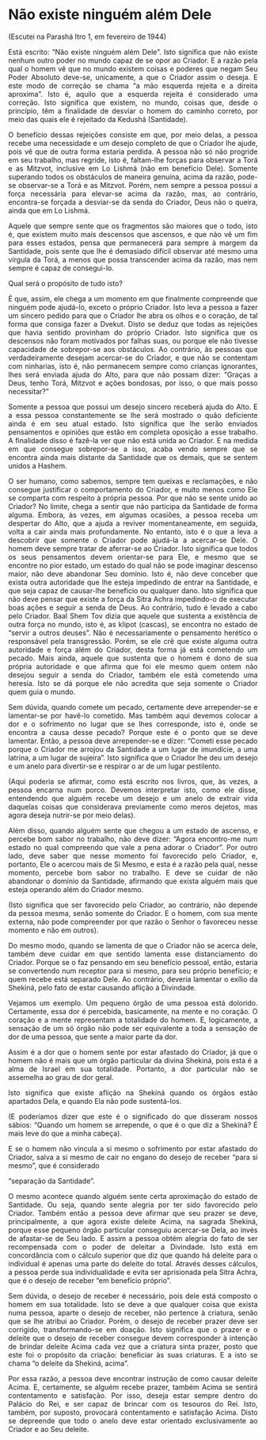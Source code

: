 # Não existe ninguém além Dele
(Escutei na Parashá Itro 1, em fevereiro de 1944)

<div style="text-align: justify"> 

Está escrito: “Não existe ninguém além Dele”. Isto significa que não existe nenhum outro poder no mundo capaz de se opor ao Criador. E a razão pela qual o homem vê que no mundo existem coisas e poderes que negam Seu Poder Absoluto deve-se, unicamente, a que o Criador assim o deseja. E este modo de correção se chama “a mão esquerda rejeita e a direita aproxima”. Isto é, aquilo que a esquerda rejeita é considerado uma correção. Isto significa que existem, no mundo, coisas que, desde o princípio, têm a finalidade de desviar o homem do caminho correto, por meio das quais ele é rejeitado da Kedushá (Santidade).

 

O benefício dessas rejeições consiste em que, por meio delas, a pessoa recebe uma necessidade e um desejo completo de que o Criador lhe ajude, pois vê que de outra forma estaria perdida. A pessoa não só não progride em seu trabalho, mas regride, isto é, faltam-lhe forças para observar a Torá e as Mitzvot, inclusive em Lo Lishmá (não em benefício Dele). Somente superando todos os obstáculos de maneira genuína, acima da razão, pode-se observar-se a Torá e as Mitzvot. Porém, nem sempre a pessoa possui a força necessária para elevar-se acima da razão, mas, ao contrário, encontra-se forçada a desviar-se da senda do Criador, Deus não o queira, ainda que em Lo Lishmá.

 

Aquele que sempre sente que os fragmentos são maiores que o todo, isto é, que existem muito mais descensos que ascensos, e que não vê um fim para esses estados, pensa que permanecerá para sempre à margem da Santidade, pois sente que lhe é demasiado difícil observar até mesmo uma vírgula da Torá, a menos que possa transcender acima da razão, mas nem sempre é capaz de consegui-lo.

 

Qual será o propósito de tudo isto?

 

É que, assim, ele chega a um momento em que finalmente compreende que ninguém pode ajudá-lo, exceto o próprio Criador. Isto leva a pessoa a fazer um sincero pedido para que o Criador lhe abra os olhos e o coração, de tal forma que consiga fazer a Dvekut. Disto se deduz que todas as rejeições que havia sentido provinham do próprio Criador. Isto significa que os descensos não foram motivados por falhas suas, ou porque ele não tivesse capacidade de sobrepor-se aos obstáculos. Ao contrário, às pessoas que verdadeiramente desejam acercar-se do Criador, e que não se contentam com ninharias, isto é, não permanecem sempre como crianças ignorantes, lhes será enviada ajuda do Alto, para que não possam dizer: “Graças a Deus, tenho Torá, Mitzvot e ações bondosas, por isso, o que mais posso necessitar?”

 

Somente a pessoa que possui um desejo sincero receberá ajuda do Alto. E a essa pessoa constantemente se lhe será mostrado o quão deficiente ainda é em seu atual estado. Isto significa que lhe serão enviados pensamentos e opiniões que estão em completa oposição a esse trabalho. A finalidade disso é fazê-la ver que não está unida ao Criador. E na medida em que consegue sobrepor-se a isso, acaba vendo sempre que se encontra ainda mais distante da Santidade que os demais, que se sentem unidos a Hashem.

 

O ser humano, como sabemos, sempre tem queixas e reclamações, e não consegue justificar o comportamento do Criador, e muito menos como Ele se comparta com respeito à própria pessoa. Por que não se sente unido ao Criador? No limite, chega a sentir que não participa da Santidade de forma alguma. Embora, às vezes, em algumas ocasiões, a pessoa receba um despertar do Alto, que a ajuda a reviver momentaneamente, em seguida, volta a cair ainda mais profundamente. No entanto, isto é o que a leva a descobrir que somente o Criador pode ajudá-la a acercar-se Dele. O homem deve sempre tratar de aferrar-se ao Criador. Isto significa que todos os seus pensamentos devem orientar-se para Ele, e mesmo que se encontre no pior estado, um estado do qual não se pode imaginar descenso maior, não deve abandonar Seu domínio. Isto é, não deve conceber que exista outra autoridade que lhe esteja impedindo de entrar na Santidade, e que seja capaz de causar-lhe benefício ou qualquer dano. Isto significa que não deve pensar que existe a força da Sitra Achra impedindo-o de executar boas ações e seguir a senda de Deus. Ao contrário, tudo é levado a cabo pelo Criador. Baal Shem Tov dizia que aquele que sustenta a existência de outra força no mundo, isto é, as klipot (cascas), se encontra no estado de “servir a outros deuses”. Não é necessariamente o pensamento herético o responsável pela transgressão. Porém, se ele crê que existe alguma outra autoridade e força além do Criador, desta forma já está cometendo um pecado. Mais ainda, aquele que sustenta que o homem é dono de sua própria autoridade e que afirma que foi ele mesmo quem ontem não desejou seguir a senda do Criador, também ele está cometendo uma heresia. Isto se dá porque ele não acredita que seja somente o Criador quem guia o mundo.

 

Sem dúvida, quando comete um pecado, certamente deve arrepender-se e lamentar-se por havê-lo cometido. Mas também aqui devemos colocar a dor e o sofrimento no lugar que se lhes corresponde, isto é, onde se encontra a causa desse pecado? Porque este é o ponto que se deve lamentar. Então, a pessoa deve arrepender-se e dizer: “Cometi esse pecado porque o Criador me arrojou da Santidade a um lugar de imundície, a uma latrina, a um lugar de sujeira”. Isto significa que o Criador lhe deu um desejo e um anelo para divertir-se e respirar o ar de um lugar pestilento.

 

(Aqui poderia se afirmar, como está escrito nos livros, que, às vezes, a pessoa encarna num porco. Devemos interpretar isto, como ele disse, entendendo que alguém recebe um desejo e um anelo de extrair vida daquelas coisas que considerava previamente como meros dejetos, mas agora deseja nutrir-se por meio delas).

 

Além disso, quando alguém sente que chegou a um estado de ascenso, e percebe bom sabor no trabalho, não deve dizer: “Agora encontro-me num estado no qual compreendo que vale a pena adorar o Criador”. Por outro lado, deve saber que nesse momento foi favorecido pelo Criador, e, portanto, Ele o acercou mais de Si Mesmo, e esta é a razão pela qual, nesse momento, percebe bom sabor no trabalho. E deve se cuidar de não abandonar o domínio da Santidade, afirmando que exista alguém mais que esteja operando além do Criador mesmo.

 

(Isto significa que ser favorecido pelo Criador, ao contrário, não depende da pessoa mesma, senão somente do Criador. E o homem, com sua mente externa, não pode compreender por que razão o Senhor o favoreceu nesse momento e não em outros).

 

Do mesmo modo, quando se lamenta de que o Criador não se acerca dele, também deve cuidar em que sentido lamenta esse distanciamento do Criador. Porque se o faz pensando em seu benefício pessoal, então, estaria se convertendo num receptor para si mesmo, para seu próprio benefício; e quem recebe está separado Dele. Ao contrário, deveria lamentar o exílio da Shekiná, pelo fato de estar causando aflição à Divindade.

 

Vejamos um exemplo. Um pequeno órgão de uma pessoa está dolorido. Certamente, essa dor é percebida, basicamente, na mente e no coração. O coração e a mente representam a totalidade do homem. E, logicamente, a sensação de um só órgão não pode ser equivalente a toda a sensação de dor de uma pessoa, que sente a maior parte da dor. 

 

Assim é a dor que o homem sente por estar afastado do Criador, já que o homem não é mais que um órgão particular da divina Shekiná, pois esta é a alma de Israel em sua totalidade. Portanto, a dor particular não se assemelha ao grau de dor geral.

Isto significa que existe aflição na Shekiná quando os órgãos estão apartados Dela, e quando Ela não pode sustentá-los.

(E poderíamos dizer que este é o significado do que disseram nossos sábios: “Quando um homem se arrepende, o que é o que diz a Shekiná? É mais leve do que a minha cabeça).

 

E se o homem não vincula a si mesmo o sofrimento por estar afastado do Criador, salva a si mesmo de cair no engano do desejo de receber “para si mesmo”, que é considerado

“separação da Santidade”.

 

O mesmo acontece quando alguém sente certa aproximação do estado de Santidade. Ou seja, quando sente alegria por ter sido favorecido pelo Criador. Também então a pessoa deve afirmar que seu prazer se deve, principalmente, a que agora existe deleite Acima, na sagrada Shekiná, porque esse pequeno órgão particular conseguiu acercar-se Dela, ao invés de afastar-se de Seu lado. E assim a pessoa obtém alegria do fato de ser recompensada com o poder de deleitar a Divindade. Isto está em concordância com o cálculo superior que diz que quando há deleite para o individual é apenas uma parte do deleite do total. Através desses cálculos, a pessoa perde sua individualidade e evita ser aprisionada pela Sitra Achra, que é o desejo de receber “em benefício próprio”.

 

Sem dúvida, o desejo de receber é necessário, pois dele está composto o homem em sua totalidade. Isto se deve a que qualquer coisa que exista numa pessoa, aparte o desejo de receber, não pertence à criatura, senão que se lhe atribui ao Criador. Porém, o desejo de receber prazer deve ser corrigido, transformando-se em doação. Isto significa que o prazer e o deleite que o desejo de receber consegue devem corresponder à intenção de brindar deleite Acima cada vez que a criatura sinta prazer, posto que este foi o propósito da criação: beneficiar às suas criaturas. E a isto se chama “o deleite da Shekiná, acima”.

 

Por essa razão, a pessoa deve encontrar instrução de como causar deleite Acima. E, certamente, se alguém recebe prazer, também Acima se sentirá contentamento e satisfação. Por isso, deseja estar sempre dentro do Palácio do Rei, e ser capaz de brincar com os tesouros do Rei. Isto, também, por suposto, provocará contentamento e satisfação Acima. Disto se depreende que todo o anelo deve estar orientado exclusivamente ao Criador e ao Seu deleite.

</div>
